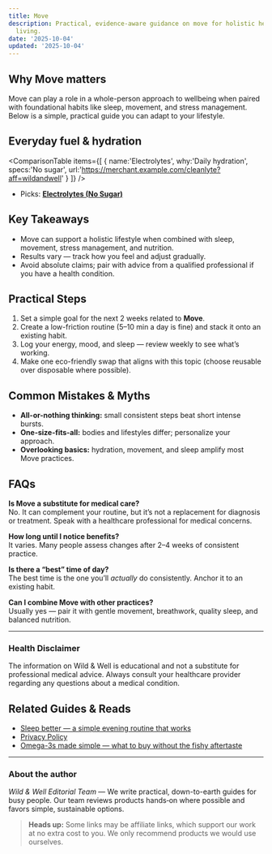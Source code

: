 ```yaml
---
title: Move
description: Practical, evidence-aware guidance on move for holistic health and eco
  living.
date: '2025-10-04'
updated: '2025-10-04'
---
```


## Why Move matters
Move can play a role in a whole-person approach to wellbeing when paired with foundational habits like sleep, movement, and stress management. Below is a simple, practical guide you can adapt to your lifestyle.

<Disclosure />

## Everyday fuel & hydration

<ComparisonTable
  items={[
    { name:'Electrolytes', why:'Daily hydration', specs:'No sugar', url:'https://merchant.example.com/cleanlyte?aff=wildandwell' }
  ]}
/>

- Picks: **[Electrolytes (No Sugar)](/guides/electrolytes-no-sugar)**

## Key Takeaways
- Move can support a holistic lifestyle when combined with sleep, movement, stress management, and nutrition.
- Results vary — track how you feel and adjust gradually.
- Avoid absolute claims; pair with advice from a qualified professional if you have a health condition.


## Practical Steps
1. Set a simple goal for the next 2 weeks related to **Move**.
2. Create a low-friction routine (5–10 min a day is fine) and stack it onto an existing habit.
3. Log your energy, mood, and sleep — review weekly to see what’s working.
4. Make one eco-friendly swap that aligns with this topic (choose reusable over disposable where possible).


## Common Mistakes & Myths
- **All-or-nothing thinking:** small consistent steps beat short intense bursts.
- **One-size-fits-all:** bodies and lifestyles differ; personalize your approach.
- **Overlooking basics:** hydration, movement, and sleep amplify most Move practices.


## FAQs
**Is Move a substitute for medical care?**  
No. It can complement your routine, but it’s not a replacement for diagnosis or treatment. Speak with a healthcare professional for medical concerns.

**How long until I notice benefits?**  
It varies. Many people assess changes after 2–4 weeks of consistent practice.

**Is there a “best” time of day?**  
The best time is the one you’ll *actually* do consistently. Anchor it to an existing habit.

**Can I combine Move with other practices?**  
Usually yes — pair it with gentle movement, breathwork, quality sleep, and balanced nutrition.


---

### Health Disclaimer
The information on Wild & Well is educational and not a substitute for professional medical advice. Always consult your healthcare provider regarding any questions about a medical condition.


## Related Guides & Reads
- [Sleep better — a simple evening routine that works](../guides/sleep-better-evening-routine.md)
- [Privacy Policy](../../pages/privacy.mdx)
- [Omega-3s made simple — what to buy without the fishy aftertaste](../guides/omega-3-fish-oil-guide.md)

---

### About the author
*Wild & Well Editorial Team* — We write practical, down-to-earth guides for busy people. Our team reviews products hands‑on where possible and favors simple, sustainable options.

> **Heads up:** Some links may be affiliate links, which support our work at no extra cost to you. We only recommend products we would use ourselves.
